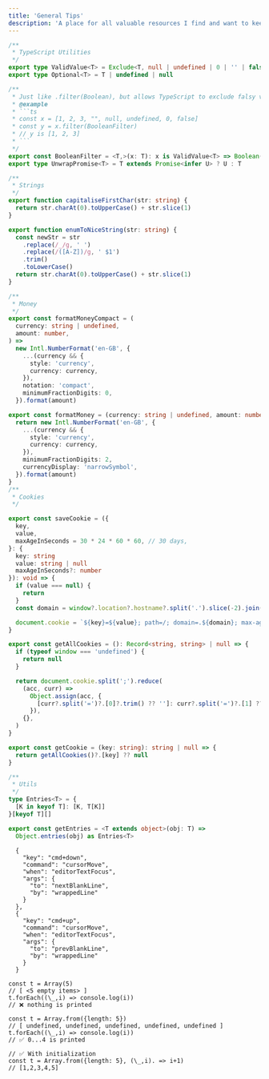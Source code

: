 ```yaml
---
title: 'General Tips'
description: 'A place for all valuable resources I find and want to keep track of'
---
```


````ts
/**
 * TypeScript Utilities
 */
export type ValidValue<T> = Exclude<T, null | undefined | 0 | '' | false>
export type Optional<T> = T | undefined | null

/**
 * Just like .filter(Boolean), but allows TypeScript to exclude falsy values in return type
 * @example
 * ```ts
 * const x = [1, 2, 3, "", null, undefined, 0, false]
 * const y = x.filter(BooleanFilter)
 * // y is [1, 2, 3]
 * ```
 */
export const BooleanFilter = <T,>(x: T): x is ValidValue<T> => Boolean(x)
export type UnwrapPromise<T> = T extends Promise<infer U> ? U : T

/**
 * Strings
 */
export function capitaliseFirstChar(str: string) {
  return str.charAt(0).toUpperCase() + str.slice(1)
}

export function enumToNiceString(str: string) {
  const newStr = str
    .replace(/_/g, ' ')
    .replace(/([A-Z])/g, ' $1')
    .trim()
    .toLowerCase()
  return str.charAt(0).toUpperCase() + str.slice(1)
}

/**
 * Money
 */
export const formatMoneyCompact = (
  currency: string | undefined,
  amount: number,
) =>
  new Intl.NumberFormat('en-GB', {
    ...(currency && {
      style: 'currency',
      currency: currency,
    }),
    notation: 'compact',
    minimumFractionDigits: 0,
  }).format(amount)

export const formatMoney = (currency: string | undefined, amount: number) => {
  return new Intl.NumberFormat('en-GB', {
    ...(currency && {
      style: 'currency',
      currency: currency,
    }),
    minimumFractionDigits: 2,
    currencyDisplay: 'narrowSymbol',
  }).format(amount)
}
/**
 * Cookies
 */

export const saveCookie = ({
  key,
  value,
  maxAgeInSeconds = 30 * 24 * 60 * 60, // 30 days,
}: {
  key: string
  value: string | null
  maxAgeInSeconds?: number
}): void => {
  if (value === null) {
    return
  }
  const domain = window?.location?.hostname?.split('.').slice(-2).join('.') // e.g. "blinkist.com"

  document.cookie = `${key}=${value}; path=/; domain=.${domain}; max-age=${maxAgeInSeconds};`
}

export const getAllCookies = (): Record<string, string> | null => {
  if (typeof window === 'undefined') {
    return null
  }

  return document.cookie.split(';').reduce(
    (acc, curr) =>
      Object.assign(acc, {
        [curr?.split('=')?.[0]?.trim() ?? '']: curr?.split('=')?.[1] ?? '',
      }),
    {},
  )
}

export const getCookie = (key: string): string | null => {
  return getAllCookies()?.[key] ?? null
}

/**
 * Utils
 */
type Entries<T> = {
  [K in keyof T]: [K, T[K]]
}[keyof T][]

export const getEntries = <T extends object>(obj: T) =>
  Object.entries(obj) as Entries<T>
````

```
  {
    "key": "cmd+down",
    "command": "cursorMove",
    "when": "editorTextFocus",
    "args": {
      "to": "nextBlankLine",
      "by": "wrappedLine"
    }
  },
  {
    "key": "cmd+up",
    "command": "cursorMove",
    "when": "editorTextFocus",
    "args": {
      "to": "prevBlankLine",
      "by": "wrappedLine"
    }
  }
```

```tsx
const t = Array(5)
// [ <5 empty items> ]
t.forEach((\_,i) => console.log(i))
// ❌ nothing is printed

const t = Array.from({length: 5})
// [ undefined, undefined, undefined, undefined, undefined ]
t.forEach((\_,i) => console.log(i))
// ✅ 0...4 is printed

// ✅ With initialization
const t = Array.from({length: 5}, (\_,i). => i+1)
// [1,2,3,4,5]
```
